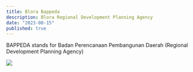 ```yaml
---
title: Blora Bappeda
description: Blora Regional Development Planning Agency
date: "2023-08-15"
published: true
---
```


BAPPEDA stands for Badan Perencanaan Pembangunan Daerah (Regional Development Planning Agency)

![](/projects/bappeda.jpg)
